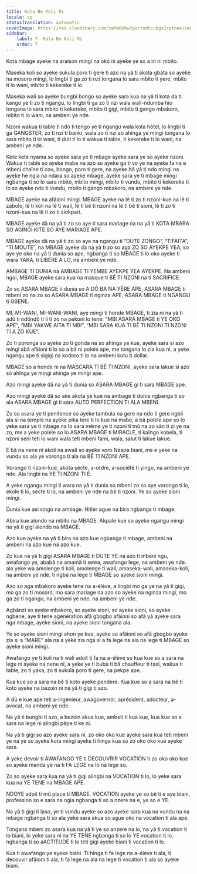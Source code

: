 ```yaml
---
title: Kota Be Koli Ni
locale: sg
statusTranslation: automatic
coverImage: https://res.cloudinary.com/xmfm6mhw3gwctndtcubgx2rptnae/image/upload/v1740337243/small_cover_educacion_fundamental_a051170f1c.webp
sidebar:
    label: 7. Kota Be Koli Ni
    order: 7
---
```

Kota mbage ayeke na araison mingi na oko ni ayeke ye so a iri ni mbito.

Maseka koli so ayeke sukula poro ti gere ti azo na yâ ti akota gbata so ayeke na mosoro mingi, lo lingbi ti ga zo ti nzi tongana lo sara mbito ti yere, mbito ti lo wani, mbito ti kekereke ti lo.

Maseka wali so ayeke bungbi bongo so ayeke sara kua na yâ ti kota da ti kango ye ti zo ti ngangu, lo lingbi ti ga zo ti nzi wala wali-ndumba hio tongana lo sara mbito ti kekereke, mbito ti gigi, mbito ti gango mbakoro, mbito ti lo wani, na ambeni ye nde.

Nzoni wakua ti table ti ndo ti tengo ye ti ngangu wala kota hôtel, lo lingbi ti ga GANGSTER, zo ti nzi ti banki, wala zo ti nzi so ahinga ye mingi tongana lo sara mbito ti lo wani, ti duti ti lo ti wakua ti table, ti kekereke ti lo wani, na ambeni ye nde.

Kete kete nyama so ayeke sara ye ti mbage ayeke sara ye so ayeke nzoni. Wakua ti table so ayeke mabe na azo so ayeke ga ti vo ye na ayeke fa na e mbeni chaîne ti cou, bongo, poro ti gere, na ayeke bâ yâ ti ndo mingi na ayeke he ngia na ndara so ayeke mbage, ayeke sara ye ti mbage mingi ngbanga ti so lo sara mbito, mbito mingi, mbito ti vundu, mbito ti kekereke ti lo so ayeke ndo ti vundu, mbito ti gango mbakoro, na ambeni ye nde.

MBAGE ayeke na afäioni mingi. MBAGE ayeke na lê ti zo ti nzoni-kue na lê ti zabolo, lê ti koli na lê ti wali, lê ti bê ti nzoni na lê ti bê ti sioni, lê ti zo ti nzoni-kue na lê ti zo ti siokpari.

MBAGE ayeke dä na yâ ti zo so aye ti sara mariage na na yâ ti KOTA MBARA SO AGÏNGÏ KITE SO AYE MARIAGE APE.

MBAGE ayeke dä na yâ ti zo so aye na ngangu ti “DUTE ZONGO”, “TIFAITA”, “TI MOUTE”, na MBAGE ayeke dä na yâ ti zo so aga ZO SO AYEKPE YEA, so aye ye oko na yâ ti dunia so ape, ngbanga ti so MBAGE ti lo oko ayeke ti wara YAKA, ti LIBÈRE A LO, na ambeni ye nde.

AMBAGE TI DUNIA na AMBAGE TI YEMBE AYEKPE YEA AYEKPE. Na ambeni ngoi, MBAGE ayeke sara kua na masque ti BÊ TI NZONI na ti SACRIFICE.

Zo so ASARA MBAGE ti dunia so A DÔ BA NA YÊRE APE, ASARA MBAGE ti mbeni zo na zo so ASARA MBAGE ti nginza APE, ASARA MBAGE ti NGANGU ti GBENE.

MI, MI-WANI, MI-WANI-WANI, aye mingi ti honde MBAGE, ti zia ni na yâ ti adû ti ndöndö ti li ti zo na pekoni lo tene: “MBI ASARA MBAGE ti YE OKO APE”, “MBI YAKWE AITA TI MBI”, “MBI SARA KUA TI BÊ TI NZONI TI NZONI TI A ZO KUE”.

Zo ti poronga so ayeke zo ti gonda na so ahinga ye kue, ayeke sara si azo mingi abâ afäioni ti lo so a bâ ni polele ape, me tongana lo zia kua ni, a yeke ngangu ape ti sigigi na kodoro ti lo na ambeni kutu ti dollar.

MBAGE so a honde ni na MASCARA TI BÊ TI NZONI, ayeke sara lakue si azo so ahinga ye mingi ahinga ye mingi ape.

Azo mingi ayeke dä na yâ ti dunia so ASARA MBAGE gi ti sara MBAGE ape.

Azo mingi ayeke dä so ake akota ye kue na ambage ti dunia ngbanga ti so ala ASARA MBAGE gi ti sara AUTO PERFECTION TI ALA MBENI.

Zo so asara ye ti penitence so ayeke tambula na gere na ndo ti gere ngbii ala si na temple na ayeke pika tere ti lo kue na mabe, a bâ polele ape so lo yeke sara ye ti mbage na lo sara même ye ti nzoni ti mû na zo sân ti zi ye na zo, me a yeke polele so lo ASARA MBAGE ti MIRACLE, ti kaïngo kobela, ti nzoni seni teti lo wani wala teti mbeni fami, wala, salut ti lakue lakue.

E bâ na nene ni akoli na awali so ayeke voro Nzapa biani, me e yeke na vundu so ala ye vorongo ti ala na BÊ TI NZONI APE.

Vorongo ti nzoni-kue, akota secte, a-ordre, a-société ti yingo, na ambeni ye nde. Ala lingbi na YE TI NZONI TI E.

A yeke ngangu mingi ti wara na yâ ti dunia so mbeni zo so aye vorongo ti lo, ekole ti lo, secte ti lo, na ambeni ye nde na bê ti nzoni. Ye so ayeke sioni mingi.

Dunia kue asi singo na ambage. Hitler ague na bira ngbanga ti mbage.

Abira kue alondo na mbito na MBAGE. Akpale kue so ayeke ngangu mingi na yâ ti gigi alondo na MBAGE.

Azo kue ayeke na yâ ti bira na azo kue ngbanga ti mbage, ambeni na ambeni na azo kue na azo kue.

Zo kue na yâ ti gigi ASARA MBAGE ti DUTE YE na azo ti mbeni ngu, awafango ye, ababâ na amamã ti sewa, awafango lege, na ambeni ye nde. ala yeke wa amolenge ti koli, amolenge ti wali, amaseka-wali, amaseka-koli, na ambeni ye nde. ti ngbâ na lege ti MBAGE so ayeke sioni mingi.

Azo so aga mbakoro ayeke tene na a-élève, a lingbi mo ga ye na yâ ti gigi, mo ga zo ti mosoro, mo sara mariage na azo so ayeke na nginza mingi, mo ga zo ti ngangu, na ambeni ye nde. na ambeni ye nde.

Agbânzi so ayeke mbakoro, so ayeke sioni, so ayeke sioni, so ayeke ngbene, aye ti tene agénération afâ gbogbo afäioni so afâ yâ ayeke sara nga mbage, ayeke sioni, na ayeke sioni tongana ala.

Ye so ayeke sioni mingi ahon ye kue, ayeke so afäioni so afâ gbogbo ayeke zia si a “MARE” ala na a yeke zia nga si a fa lege na ala na lege ti MBAGE so ayeke sioni mingi.

Awafango ye ti koli na ti wali adoit ti fa na a-élève so kua kue so a sara na lege ni ayeke na nene ni, a yeke ye ti buba ti bâ chauffeur ti taxi, wakua ti table, zo ti yaka, zo ti sukula poro ti gere, na pekpe ape.

Kua kue so a sara na bê ti koto ayeke pendere. Kua kue so a sara na bê ti koto ayeke na bezoin ni na yâ ti gigi ti azo.

A dü e kue ape teti a-ingénieur, awagovernör, aprésident, adocteur, a-avocat, na ambeni ye nde.

Na yâ ti bungbi ti azo, a bezoin akua kue, ambeti ti kua kue, kua kue so a sara na lege ni alingbi pëpe ti ke ni.

Na yâ ti gigi so azo ayeke sara ni, zo oko oko kue ayeke sara kua teti mbeni ye na ye so ayeke kota mingi ayeke ti hinga kua so zo oko oko kue ayeke sara.

A yeke devoir ti AWAFANGO YE ti DECOUVRIR VOCATION ti zo oko oko kue so ayeke manda ye na ti FA LEGE na lo na lege so.

Zo so ayeke sara kua na yâ ti gigi alingbi na VOCATION ti lo, lo yeke sara kua na YE TENE na MBAGE APE.

NDOYE adoit ti mû place ti MBAGE. VOCATION ayeke ye so bê ti e aye biani, profession so e sara na ngia ngbanga ti so a nzere na e, ye so e YE.

Na yâ ti gigi ti laso, ye ti vundu ayeke so azo ayeke sara kua na vundu na na mbage ngbanga ti so ala yeke sara akua so ague oko na vocation ti ala ape.

Tongana mbeni zo asara kua na yâ ti ye so anzere na lo, na yâ ti vocation ti lo biani, lo yeke sara ni na YE TENE ngbanga ti so lo YE vocation ti lo, ngbanga ti so aACTITUDE ti lo teti gigi ayeke biani ti vocation ti lo.

Kua ti awafango ye ayeke biani. Ti hinga ti fa lege na a-élève ti ala, ti découvir afäioni ti ala, ti fa lege na ala na lege ti vocation ti ala so ayeke biani.

